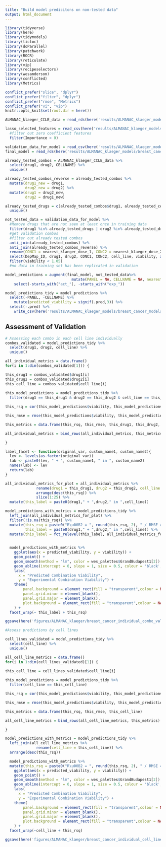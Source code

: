 ```yaml
---
title: "Build model predicitons on non-tested data"
output: html_document
---
```

```r
library(tidyverse)
library(here)
library(tidymodels)
library(tictoc)
library(doParallel)
library(patchwork)
library(ROCR)
library(reticulate)
library(vip)
library(recipeselectors)
library(wesanderson)
library(conflicted)
library(Metrics)

conflict_prefer("slice", "dplyr")
conflict_prefer("filter", "dplyr")
conflict_prefer("rmse", "Metrics")
conflict_prefer("vi", "vip")
knitr::opts_knit$set(root.dir = here())
```

```r
ALMANAC_klaeger_CCLE_data = read_rds(here('results/ALMANAC_klaeger_models/breast_cancer_models/ALMANAC_klaeger_data_for_ml_breast.rds.gz'))

lasso_selected_features = read_csv(here('results/ALMANAC_klaeger_models/breast_cancer_models/lasso_selected_features.csv')) %>% 
  #filter out zero coefficient features
  filter(Importance > 0)

validation_data_for_model = read_csv(here('results/ALMANAC_klaeger_models/breast_cancer_models/validation/validation_klaeger_exp_data.csv'))
final_model = read_rds(here('results/ALMANAC_klaeger_models/breast_cancer_models/final_model.rds.gz'))
```

```r
already_tested_combos = ALMANAC_klaeger_CCLE_data %>% 
  select(drug1, drug2, CELLNAME) %>% 
  unique()

already_tested_combos_reverse = already_tested_combos %>% 
  mutate(drug1_new = drug1,
         drug2_new = drug2) %>% 
  mutate(drug1 = drug2_new,
         drug2 = drug1_new)

already_tested_drugs = c(already_tested_combos$drug1, already_tested_combos$drug2) %>% 
  unique()

not_tested_data = validation_data_for_model %>%
  #Remove drugs that are not seen at least once in training data
  filter(drug1 %in% already_tested_drugs | drug2 %in% already_tested_drugs) %>% 
  #get validation combos
  #filter out already tested combos
  anti_join(already_tested_combos) %>% 
  anti_join(already_tested_combos_reverse) %>% 
  rename(CONC1 = nearest_klaeger_dose_1, CONC2 = nearest_klaeger_dose_2) %>% 
  select(DepMap_ID, drug1, drug2, CONC1, CONC2, cell_line, viability, any_of(lasso_selected_features$feature)) %>% 
  filter(viability < 1.05)
  #no data in training set has been replicated in validation

model_predictions = augment(final_model, not_tested_data%>% 
                              mutate(PANEL = NA, CELLNAME = NA, nearest_klaeger_dose_1 = NA, nearest_klaeger_dose_2 = NA)) %>% 
	select(-starts_with("act_"), -starts_with("exp_"))

model_predictions_tidy = model_predictions %>%
  select(-PANEL, -CELLNAME) %>% 
	mutate(predicted_viability = signif(.pred,3)) %>%
  select(-.pred) %>% 
	write_csv(here('results/ALMANAC_klaeger_models/breast_cancer_models/model_predictions_for_validation.csv'))
```

## Assessment of Validation

```r
# Assessing each combo in each cell line individually
combos_validated = model_predictions_tidy %>% 
  select(drug1, drug2, cell_line) %>% 
  unique()

all_individual_metrics = data.frame()
for(i in 1:dim(combos_validated[1])) {

this_drug1 = combos_validated$drug1[i]
this_drug2 = combos_validated$drug2[i]
this_cell_line = combos_validated$cell_line[i]
  
this_model_predictions = model_predictions_tidy %>% 
  filter(drug1 == this_drug1 & drug2 == this_drug2 & cell_line == this_cell_line)

this_rsq = cor(this_model_predictions$viability, this_model_predictions$predicted_viability)^2

this_rmse = rmse(this_model_predictions$viability, this_model_predictions$predicted_viability)

this_metrics = data.frame(this_rsq, this_rmse, this_drug1, this_drug2, this_cell_line)

all_individual_metrics = bind_rows(all_individual_metrics, this_metrics)

}

label_facet <- function(original_var, custom_name1, custom_name2){
  lev <- levels(as.factor(original_var))
  lab <- paste0(lev, " + ", custom_name1, " in ", custom_name2)
  names(lab) <- lev
  return(lab)  
}

all_individual_metrics_for_plot = all_individual_metrics %>% 
              rename(drug1 = this_drug1, drug2 = this_drug2, cell_line = this_cell_line) %>% 
              arrange(desc(this_rsq)) %>% 
              slice(1:25) %>% 
  mutate(this_label = paste0(drug1," + ",drug2," in ",cell_line))

model_predictions_with_metrics = model_predictions_tidy %>% 
  left_join(all_individual_metrics_for_plot) %>% 
  filter(!is.na(this_rsq)) %>% 
  mutate(this_rsq = paste0("R\u00B2 = ", round(this_rsq, 2), " / RMSE = ", round(this_rmse, 2)),
         this_label = paste0(drug1," + ",drug2," in ",cell_line)) %>% 
  mutate(this_label = fct_relevel(this_label, all_individual_metrics_for_plot$this_label))
  

  model_predictions_with_metrics %>% 
	ggplot(aes(x = predicted_viability, y = viability)) +
	geom_point() +
	geom_smooth(method = "lm", color = wes_palettes$GrandBudapest1[2]) +
	geom_abline(intercept = 0, slope = 1, size = 0.5, colour = 'black', linetype = 3) +
	labs(
	  x = "Predicted Combination Viability",
	  y = "Experimental Combination Viability") +
	theme(
		panel.background = element_rect(fill = "transparent",colour = NA),
		panel.grid.minor = element_blank(), 
		panel.grid.major = element_blank(),
		plot.background = element_rect(fill = "transparent",colour = NA)
	) +
  facet_wrap(~ this_label + this_rsq)

ggsave(here('figures/ALMANAC_klaeger/breast_cancer_individual_combo_validation_assessment.png'), height = 20, width = 30, units = "cm")
```

```r
#Assess predictions by cell lines

cell_lines_validated = model_predictions_tidy %>% 
  select(cell_line) %>% 
  unique()

all_cell_line_metrics = data.frame()
for(i in 1:dim(cell_lines_validated)[1]) {

this_cell_line = cell_lines_validated$cell_line[i]
  
this_model_predictions = model_predictions_tidy %>% 
  filter(cell_line == this_cell_line)

this_rsq = cor(this_model_predictions$viability, this_model_predictions$predicted_viability)^2

this_rmse = rmse(this_model_predictions$viability, this_model_predictions$predicted_viability)

this_metrics = data.frame(this_rsq, this_rmse, this_cell_line)

all_cell_line_metrics = bind_rows(all_cell_line_metrics, this_metrics)

}

model_predictions_with_metrics = model_predictions_tidy %>% 
  left_join(all_cell_line_metrics %>% 
              rename(cell_line = this_cell_line)) %>% 
  arrange(desc(this_rsq))

  model_predictions_with_metrics %>% 
  mutate(this_rsq = paste0("R\u00B2 = ", round(this_rsq, 2), " / RMSE = ", round(this_rmse, 2))) %>% 
	ggplot(aes(x = predicted_viability, y = viability)) +
	geom_point() +
	geom_smooth(method = "lm", color = wes_palettes$GrandBudapest1[2]) +
	geom_abline(intercept = 0, slope = 1, size = 0.5, colour = 'black', linetype = 3) +
	labs(
	  x = "Predicted Combination Viability",
	  y = "Experimental Combination Viability") +
	theme(
		panel.background = element_rect(fill = "transparent",colour = NA),
		panel.grid.minor = element_blank(), 
		panel.grid.major = element_blank(),
		plot.background = element_rect(fill = "transparent",colour = NA)
	) +
  facet_wrap(~cell_line + this_rsq)

ggsave(here('figures/ALMANAC_klaeger/breast_cancer_individual_cell_line_validation_assessment.png'), height = 10, width = 10, units = "cm")

```
